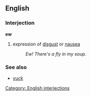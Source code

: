 ==English==
===Interjection===
'''ew'''
#expression of [[disgust]] or [[nausea]]
#:''Ew!  There's a fly in my soup.''

===See also===
*[[yuck]]

[[Category: English interjections]]